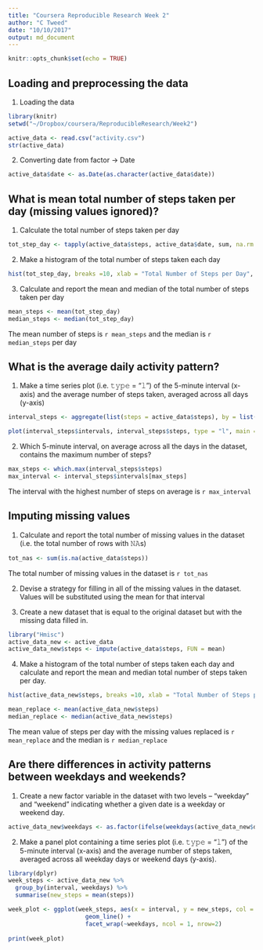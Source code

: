 ```yaml
---
title: "Coursera Reproducible Research Week 2"
author: "C Tweed"
date: "10/10/2017"
output: md_document
---
```


```r
knitr::opts_chunk$set(echo = TRUE)
```

## Loading and preprocessing the data

1. Loading the data
```r
library(knitr)
setwd("~/Dropbox/coursera/ReproducibleResearch/Week2")

active_data <- read.csv("activity.csv")
str(active_data)
```
2. Converting date from factor -> Date

```r
active_data$date <- as.Date(as.character(active_data$date))
```

## What is mean total number of steps taken per day (missing values ignored)?

1. Calculate the total number of steps taken per day 
``` r
tot_step_day <- tapply(active_data$steps, active_data$date, sum, na.rm = TRUE)
```

2. Make a histogram of the total number of steps taken each day
``` r
hist(tot_step_day, breaks =10, xlab = "Total Number of Steps per Day", main = "Histogram of Total Steps per Day")
```

3. Calculate and report the mean and median of the total number of steps taken per day
``` r
mean_steps <- mean(tot_step_day)
median_steps <- median(tot_step_day)
```
The mean number of steps is `r mean_steps` and the median is `r median_steps` per day

## What is the average daily activity pattern?

1. Make a time series plot (i.e. 𝚝𝚢𝚙𝚎 = "𝚕") of the 5-minute interval (x-axis) and the average number of steps taken, averaged across all days (y-axis)
``` r
interval_steps <- aggregate(list(steps = active_data$steps), by = list(intervals = active_data$interval), FUN = mean, na.rm = TRUE)

plot(interval_steps$intervals, interval_steps$steps, type = "l", main = "Mean Number of Steps per Time Interval Across all Days", xlab = "5min Time Intervals", ylab = "Mean No of Steps")
```

2. Which 5-minute interval, on average across all the days in the dataset, contains the maximum number of steps?
``` r
max_steps <- which.max(interval_steps$steps)
max_interval <- interval_steps$intervals[max_steps]
```
The interval with the highest number of steps on average is `r max_interval`

## Imputing missing values

1. Calculate and report the total number of missing values in the dataset (i.e. the total number of rows with 𝙽𝙰s)
``` r
tot_nas <- sum(is.na(active_data$steps))
```
The total number of missing values in the dataset is `r tot_nas`

2. Devise a strategy for filling in all of the missing values in the dataset.
Values will be substituted using the mean for that interval

3. Create a new dataset that is equal to the original dataset but with the missing data filled in.
``` r
library("Hmisc")
active_data_new <- active_data
active_data_new$steps <- impute(active_data$steps, FUN = mean)
```

4. Make a histogram of the total number of steps taken each day and calculate and report the mean and median total number of steps taken per day.
``` r
hist(active_data_new$steps, breaks =10, xlab = "Total Number of Steps per Day", main = "Histogram of Total Steps per Day (Missing Replaced)")

mean_replace <- mean(active_data_new$steps)
median_replace <- median(active_data_new$steps)
```
The mean value of steps per day with the missing values replaced is `r mean_replace` and the median is `r median_replace`

## Are there differences in activity patterns between weekdays and weekends?

1. Create a new factor variable in the dataset with two levels – “weekday” and “weekend” indicating whether a given date is a weekday or weekend day.
``` r
active_data_new$weekdays <- as.factor(ifelse(weekdays(active_data_new$date)=="Saturday" | weekdays(active_data_new$date)=="Sunday", "weekend", "weekday" ))
```

2. Make a panel plot containing a time series plot (i.e. 𝚝𝚢𝚙𝚎 = "𝚕") of the 5-minute interval (x-axis) and the average number of steps taken, averaged across all weekday days or weekend days (y-axis).

``` r
library(dplyr)
week_steps <- active_data_new %>%
  group_by(interval, weekdays) %>%
  summarise(new_steps = mean(steps))

week_plot <- ggplot(week_steps, aes(x = interval, y = new_steps, col = weekdays)) +
                      geom_line() +
                      facet_wrap(~weekdays, ncol = 1, nrow=2)
                      
print(week_plot)

```
